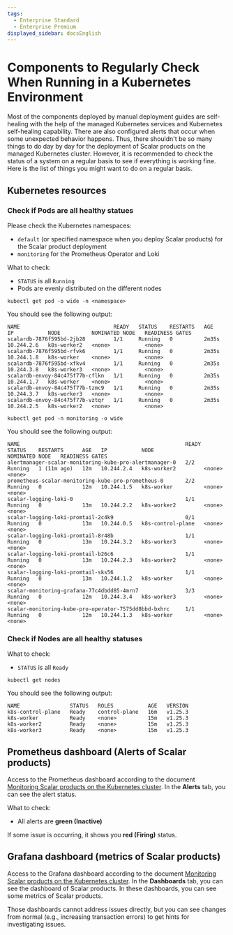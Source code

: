 ```yaml
---
tags:
  - Enterprise Standard
  - Enterprise Premium
displayed_sidebar: docsEnglish
---
```


# Components to Regularly Check When Running in a Kubernetes Environment

Most of the components deployed by manual deployment guides are self-healing with the help of the managed Kubernetes services and Kubernetes self-healing capability. There are also configured alerts that occur when some unexpected behavior happens. Thus, there shouldn't be so many things to do day by day for the deployment of Scalar products on the managed Kubernetes cluster. However, it is recommended to check the status of a system on a regular basis to see if everything is working fine. Here is the list of things you might want to do on a regular basis.

## Kubernetes resources

### Check if Pods are all healthy statues

Please check the Kubernetes namespaces:

* `default` (or specified namespace when you deploy Scalar products) for the Scalar product deployment
* `monitoring` for the Prometheus Operator and Loki

What to check:

* `STATUS` is all `Running`
* Pods are evenly distributed on the different nodes

```console
kubectl get pod -o wide -n <namespace>
```

You should see the following output:

```console
NAME                              READY   STATUS    RESTARTS   AGE     IP           NODE          NOMINATED NODE   READINESS GATES
scalardb-7876f595bd-2jb28         1/1     Running   0          2m35s   10.244.2.6   k8s-worker2   <none>           <none>
scalardb-7876f595bd-rfvk6         1/1     Running   0          2m35s   10.244.1.8   k8s-worker    <none>           <none>
scalardb-7876f595bd-xfkv4         1/1     Running   0          2m35s   10.244.3.8   k8s-worker3   <none>           <none>
scalardb-envoy-84c475f77b-cflkn   1/1     Running   0          2m35s   10.244.1.7   k8s-worker    <none>           <none>
scalardb-envoy-84c475f77b-tzmc9   1/1     Running   0          2m35s   10.244.3.7   k8s-worker3   <none>           <none>
scalardb-envoy-84c475f77b-vztqr   1/1     Running   0          2m35s   10.244.2.5   k8s-worker2   <none>           <none>
```

```console
kubectl get pod -n monitoring -o wide
```

You should see the following output:

```console
NAME                                                     READY   STATUS    RESTARTS      AGE   IP           NODE                NOMINATED NODE   READINESS GATES
alertmanager-scalar-monitoring-kube-pro-alertmanager-0   2/2     Running   1 (11m ago)   12m   10.244.2.4   k8s-worker2         <none>           <none>
prometheus-scalar-monitoring-kube-pro-prometheus-0       2/2     Running   0             12m   10.244.1.5   k8s-worker          <none>           <none>
scalar-logging-loki-0                                    1/1     Running   0             13m   10.244.2.2   k8s-worker2         <none>           <none>
scalar-logging-loki-promtail-2c4k9                       0/1     Running   0             13m   10.244.0.5   k8s-control-plane   <none>           <none>
scalar-logging-loki-promtail-8r48b                       1/1     Running   0             13m   10.244.3.2   k8s-worker3         <none>           <none>
scalar-logging-loki-promtail-b26c6                       1/1     Running   0             13m   10.244.2.3   k8s-worker2         <none>           <none>
scalar-logging-loki-promtail-sks56                       1/1     Running   0             13m   10.244.1.2   k8s-worker          <none>           <none>
scalar-monitoring-grafana-77c4dbdd85-4mrn7               3/3     Running   0             12m   10.244.3.4   k8s-worker3         <none>           <none>
scalar-monitoring-kube-pro-operator-7575dd8bbd-bxhrc     1/1     Running   0             12m   10.244.1.3   k8s-worker          <none>           <none>
```

### Check if Nodes are all healthy statuses

What to check:

* `STATUS` is all `Ready`

```console
kubectl get nodes
```

You should see the following output:

```console
NAME                STATUS   ROLES           AGE   VERSION
k8s-control-plane   Ready    control-plane   16m   v1.25.3
k8s-worker          Ready    <none>          15m   v1.25.3
k8s-worker2         Ready    <none>          15m   v1.25.3
k8s-worker3         Ready    <none>          15m   v1.25.3
```

## Prometheus dashboard (Alerts of Scalar products)

Access to the Prometheus dashboard according to the document [Monitoring Scalar products on the Kubernetes cluster](K8sMonitorGuide.mdx). In the **Alerts** tab, you can see the alert status.

What to check:

* All alerts are **green (Inactive)**

If some issue is occurring, it shows you **red (Firing)** status.

## Grafana dashboard (metrics of Scalar products)

Access to the Grafana dashboard according to the document [Monitoring Scalar products on the Kubernetes cluster](K8sMonitorGuide.mdx). In the **Dashboards** tab, you can see the dashboard of Scalar products. In these dashboards, you can see some metrics of Scalar products.

Those dashboards cannot address issues directly, but you can see changes from normal (e.g., increasing transaction errors) to get hints for investigating issues.
